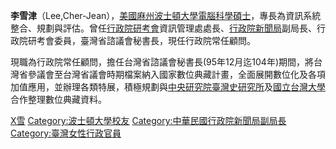 {{Notability Unreferenced|time=2022-02-24T01:13:08+00:00}}
{{BLP unsourced|time=2022-02-24T01:13:08+00:00}}
'''李雪津'''（Lee,Cher-Jean），[[美國|美國]][[麻薩諸塞州|麻州]][[波士頓大學|波士頓大學]][[電腦科學|電腦科學]][[碩士|碩士]]，專長為資訊系統整合、規劃與評估。曾任[[行政院研考會|行政院研考會]]資訊管理處處長、[[行政院新聞局|行政院新聞局]]副局長、行政院研考會委員，臺灣省諮議會秘書長，現任行政院常任顧問。

現職為行政院常任顧問，擔任台灣省諮議會秘書長(95年12月迄104年)期間，將台灣省參議會至台灣省議會時期檔案納入國家數位典藏計畫，全面展開數位化及各項加值應用，並辦理各類特展，積極規劃與[[中央研究院臺灣史研究所|中央研究院臺灣史研究所]]及[[國立台灣大學|國立台灣大學]]合作整理數位典藏資料。

{{Authority control}}

{{DEFAULTSORT:L}}
[[Category:李姓|X雪]]
[[Category:波士頓大學校友|Category:波士頓大學校友]]
[[Category:中華民國行政院新聞局副局長|Category:中華民國行政院新聞局副局長]]
[[Category:臺灣女性行政官員|Category:臺灣女性行政官員]]